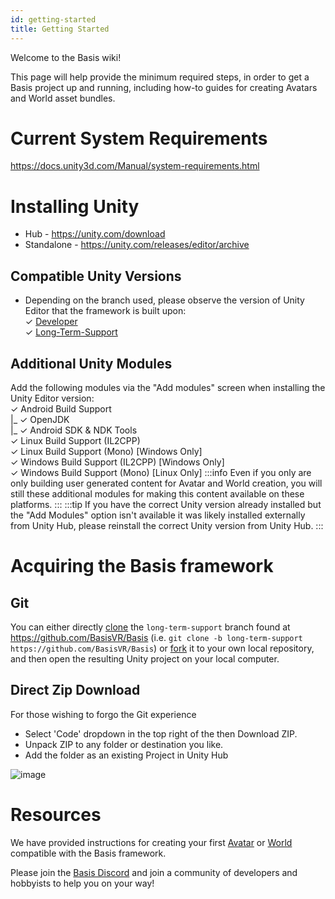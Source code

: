 ---
id: getting-started
title: Getting Started
---

Welcome to the Basis wiki!

This page will help provide the minimum required steps, in order to get a Basis project up and running, including how-to guides for creating Avatars and World asset bundles.

# Current System Requirements
https://docs.unity3d.com/Manual/system-requirements.html

# Installing Unity
- Hub - https://unity.com/download
- Standalone - https://unity.com/releases/editor/archive

## Compatible Unity Versions
- Depending on the branch used, please observe the version of Unity Editor that the framework is built upon:<br />
&check; [Developer](https://github.com/BasisVR/Basis/blob/developer/Basis/ProjectSettings/ProjectVersion.txt#L1)<br />
&check; [Long-Term-Support](https://github.com/BasisVR/Basis/blob/long-term-support/Basis/ProjectSettings/ProjectVersion.txt#L1)

## Additional Unity Modules
Add the following modules via the "Add modules" screen when installing the Unity Editor version:<br />
&check; Android Build Support<br />
|_ &check; OpenJDK<br />
|_ &check; Android SDK & NDK Tools<br />
&check; Linux Build Support (IL2CPP)<br />
&check; Linux Build Support (Mono) \[Windows Only\]<br />
&check; Windows Build Support (IL2CPP) \[Windows Only\]<br />
&check; Windows Build Support (Mono) \[Linux Only\]
:::info
Even if you only are only building user generated content for Avatar and World creation, you will still these additional modules for making this content available on these platforms.
:::
:::tip
If you have the correct Unity version already installed but the "Add Modules" option isn't available it was likely installed externally from Unity Hub, please reinstall the correct Unity version from Unity Hub.
:::

# Acquiring the Basis framework
## Git
You can either directly [clone](https://docs.github.com/en/repositories/creating-and-managing-repositories/cloning-a-repository) the `long-term-support` branch found at https://github.com/BasisVR/Basis (i.e. `git clone -b long-term-support https://github.com/BasisVR/Basis`) or [fork](https://docs.github.com/en/pull-requests/collaborating-with-pull-requests/working-with-forks/fork-a-repo) it to your own local repository, and then open the resulting Unity project on your local computer.

## Direct Zip Download
For those wishing to forgo the Git experience
- Select 'Code' dropdown in the top right of the then Download ZIP.
- Unpack ZIP to any folder or destination you like.
- Add the folder as an existing Project in Unity Hub

![image](..\static\img\getting-started\3.png)

# Resources
We have provided instructions for creating your first [Avatar](/docs/avatars) or [World](/docs/worlds) compatible with the Basis framework.

Please join the [Basis Discord](https://discord.gg/F35u3cUMqt) and join a community of developers and hobbyists to help you on your way!
